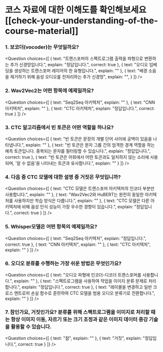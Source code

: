 <!-- DISABLE-FRONTMATTER-SECTIONS -->

# 코스 자료에 대한 이해도를 확인해보세요[[check-your-understanding-of-the-course-material]]

### 1. 보코더(vocoder)는 무엇일까요?

<Question
	choices={[
		{
			text: "트랜스포머의 스펙트로그램 출력을 파형으로 변환하는 추가 신경망입니다.",
			explain: "정답입니다.",
			correct: true
		},
		{
			text: "오디오 임베딩을 생성하는 트랜스포머 레이어의 한 유형입니다.",
			explain: ""
		},
		{
			text: "배경 소음을 제거하기 위해 음성 오디오를 전처리하는 추가 신경망",
			explain: "",
		}
	]}
/>

### 2. Wav2Vec2는 어떤 항목에 예제일까요?

<Question
	choices={[
		{
			text: "Seq2Seq 아키텍처",
			explain: ""
		},
		{
			text: "CNN 아키텍처",
			explain: ""
		},
		{
			text: "CTC 아키텍처",
			explain: "정답입니다.",
			correct: true
		}
	]}
/>

### 3. CTC 알고리즘에서 빈 토큰은 어떤 역할을 하나요?

<Question
	choices={[
		{
			text: "빈 토큰은 문장의 개별 단어 사이에 공백이 있음을 나타냅니다.",
			explain: ""
		},
		{
			text: "빈 토큰은 문자 그룹 간의 엄격한 경계 역할을 하는 예측 토큰입니다. 중복되는 문자를 필터링할 수 있습니다.",
			explain: "정답입니다.",
			correct: true
		},
		{
			text: "빈 토큰은 어휘에서 어떤 토큰과도 일치하지 않는 소리에 사용되며, '알 수 없음'을 나타내는 <UNK> 토큰과 유사합니다.",
			explain: ""
		}
	]}
/>

### 4. 다음 중 CTC 모델에 대한 설명 중 거짓은 무엇입니까?

<Question
	choices={[
		{
			text: "CTC 모델은 트랜스포머 아키텍처의 인코더 부분만 사용합니다.",
			explain: ""
		},
		{
			text: "Wav2Vec2와 HuBERT는 완전히 동일한 아키텍처를 사용하지만 학습 방식은 다릅니다.",
			explain: ""
		},
		{
			text: "CTC 모델은 다른 아키텍처에 비해 음성 인식 성능이 가장 우수한 경향이 있습니다.",
			explain: "정답입니다.",
			correct: true
		}
	]}
/>

### 5. Whisper모델은 어떤 항목의 예제일까요?

<Question
	choices={[
		{
			text: "Seq2Seq 아키텍처",
			explain: "정답입니다.",
			correct: true
		},
		{
			text: "CNN 아키텍처",
			explain: ""
		},
		{
			text: "CTC 아키텍처",
			explain: ""
		}
	]}
/>

### 6. 오디오 분류를 수행하는 가장 쉬운 방법은 무엇인가요?

<Question
	choices={[
		{
			text: "오디오 파형에 인코더-디코더 트랜스포머를 사용합니다.",
			explain: ""
		},
		{
			text: "스펙트로그램을 사용하여 작업을 이미지 분류 문제로 처리합니다.",
			explain: "정답입니다.",
			correct: true
		},
		{
			text: "레이블을 변경하고 일반 크로스 엔트로피 손실 함수로 훈련하여 CTC 모델을 범용 오디오 분류기로 전환합니다.",
			explain: ""
		}
	]}
/>

### 7. 참인가요, 거짓인가요? 분류를 위해 스펙트로그램을 이미지로 처리할 때는 항상 이미지 이동, 자르기 또는 크기 조정과 같은 이미지 데이터 증강 기술을 활용할 수 있습니다.

<Question
	choices={[
		{
			text: "참",
			explain: ""
		},
		{
			text: "거짓",
			explain: "정답입니다.",
			correct: true
		}
	]}
/>
